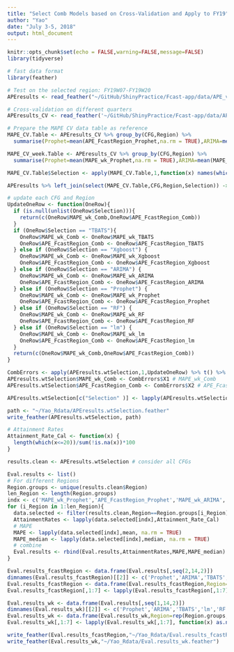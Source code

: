 ```yaml
---
title: "Select Comb Models based on Cross-Validation and Apply to FY19"
author: "Yao"
date: "July 3-5, 2018"
output: html_document
---
```


```r
knitr::opts_chunk$set(echo = FALSE,warning=FALSE,message=FALSE)
library(tidyverse)

# fast data format
library(feather)
```

```r
# Test on the selected region: FY19W07-FY19W20
APEresults <- read_feather("~/GitHub/ShinyPractice/Fcast-app/data/APE_values.feather")

# Cross-validation on different quarters
APEresults_CV <- read_feather('~/GitHub/ShinyPractice/Fcast-app/data/APE_values_CV.feather')

# Prepare the MAPE CV data table as reference
MAPE_CV.Table <- APEresults_CV %>% group_by(CFG,Region) %>% 
  summarise(Prophet=mean(APE_FcastRegion_Prophet,na.rm = TRUE),ARIMA=mean(APE_FcastRegion_ARIMA,na.rm = TRUE),TBATS=mean(APE_FcastRegion_TBATS,na.rm = TRUE),lm=mean(APE_FcastRegion_lm,na.rm = TRUE),RF=mean(APE_FcastRegion_RF,na.rm = TRUE),Xgboost=mean(APE_FcastRegion_Xgboost,na.rm = TRUE))

MAPE_CV_week.Table <- APEresults_CV %>% group_by(CFG,Region) %>% 
  summarise(Prophet=mean(MAPE_wk_Prophet,na.rm = TRUE),ARIMA=mean(MAPE_wk_ARIMA,na.rm = TRUE),TBATS=mean(MAPE_wk_TBATS,na.rm = TRUE),lm=mean(MAPE_wk_lm,na.rm = TRUE),RF=mean(MAPE_wk_RF,na.rm = TRUE),Xgboost=mean(MAPE_wk_Xgboost,na.rm = TRUE))

```

```r
MAPE_CV.Table$Selection <- apply(MAPE_CV.Table,1,function(x) names(which.min(x[3:8])))

APEresults %>% left_join(select(MAPE_CV.Table,CFG,Region,Selection)) -> APEresults.wtSelection
```

```r
# update each CFG and Region
UpdateOneRow <- function(OneRow){
  if (is.null(unlist(OneRow$Selection))){
    return(c(OneRow$MAPE_wk_Comb,OneRow$APE_FcastRegion_Comb))
  }
  if (OneRow$Selection == "TBATS"){
    OneRow$MAPE_wk_Comb <- OneRow$MAPE_wk_TBATS
    OneRow$APE_FcastRegion_Comb <- OneRow$APE_FcastRegion_TBATS
  } else if (OneRow$Selection == "Xgboost") {
    OneRow$MAPE_wk_Comb <- OneRow$MAPE_wk_Xgboost
    OneRow$APE_FcastRegion_Comb <- OneRow$APE_FcastRegion_Xgboost
  } else if (OneRow$Selection == "ARIMA") {
    OneRow$MAPE_wk_Comb <- OneRow$MAPE_wk_ARIMA
    OneRow$APE_FcastRegion_Comb <- OneRow$APE_FcastRegion_ARIMA
  } else if (OneRow$Selection == "Prophet") {
    OneRow$MAPE_wk_Comb <- OneRow$MAPE_wk_Prophet
    OneRow$APE_FcastRegion_Comb <- OneRow$APE_FcastRegion_Prophet
  } else if (OneRow$Selection == "RF") {
    OneRow$MAPE_wk_Comb <- OneRow$MAPE_wk_RF
    OneRow$APE_FcastRegion_Comb <- OneRow$APE_FcastRegion_RF
  } else if (OneRow$Selection == "lm") {
    OneRow$MAPE_wk_Comb <- OneRow$MAPE_wk_lm
    OneRow$APE_FcastRegion_Comb <- OneRow$APE_FcastRegion_lm
  }
  return(c(OneRow$MAPE_wk_Comb,OneRow$APE_FcastRegion_Comb))
}

CombErrors <- apply(APEresults.wtSelection,1,UpdateOneRow) %>% t() %>% data.frame()
APEresults.wtSelection$MAPE_wk_Comb <- CombErrors$X1 # MAPE_wk_Comb
APEresults.wtSelection$APE_FcastRegion_Comb <- CombErrors$X2 # APE_FcastRegion_Comb

APEresults.wtSelection[c("Selection" )] <- lapply(APEresults.wtSelection[c("Selection" )], function(x) as.character(x))

path <- "~/Yao_Rdata/APEresults.wtSelection.feather"
write_feather(APEresults.wtSelection, path)

# Attainment Rates
Attainment_Rate_Cal <- function(x) {
  length(which(x<=20))/sum(!is.na(x))*100
}

results.clean <- APEresults.wtSelection # consider all CFGs

Eval.results <- list()
# For different Regions
Region.groups <- unique(results.clean$Region)
len_Region <- length(Region.groups)
indx <- c('MAPE_wk_Prophet','APE_FcastRegion_Prophet','MAPE_wk_ARIMA','APE_FcastRegion_ARIMA','MAPE_wk_TBATS','APE_FcastRegion_TBATS','MAPE_wk_lm','APE_FcastRegion_lm','MAPE_wk_RF','APE_FcastRegion_RF','MAPE_wk_Xgboost','APE_FcastRegion_Xgboost','MAPE_wk_Comb','APE_FcastRegion_Comb')
for (i_Region in 1:len_Region){
  data.selected <- filter(results.clean,Region==Region.groups[i_Region])
  AttainmentRates <- lapply(data.selected[indx],Attainment_Rate_Cal)
  # MAPE
  MAPE <- lapply(data.selected[indx],mean, na.rm = TRUE)
  MAPE_median <- lapply(data.selected[indx],median, na.rm = TRUE)
  # combine
  Eval.results <- rbind(Eval.results,AttainmentRates,MAPE,MAPE_median)
}

Eval.results_fcastRegion <- data.frame(Eval.results[,seq(2,14,2)])
dimnames(Eval.results_fcastRegion)[[2]] <- c('Prophet','ARIMA','TBATS','lm','RF','Xgboost','Comb')
Eval.results_fcastRegion <- data.frame(Eval.results_fcastRegion,Region=rep(Region.groups,each = 3),Results=c('Attainment_Rates','MAPE','MAPE_median'))
Eval.results_fcastRegion[,1:7] <- lapply(Eval.results_fcastRegion[,1:7], function(x) as.numeric(as.character(x)))

Eval.results_wk <- data.frame(Eval.results[,seq(1,14,2)])
dimnames(Eval.results_wk)[[2]] <- c('Prophet','ARIMA','TBATS','lm','RF','Xgboost','Comb')
Eval.results_wk <- data.frame(Eval.results_wk,Region=rep(Region.groups,each = 3),Results=c('Attainment_Rates','MAPE','MAPE_median'))
Eval.results_wk[,1:7] <- lapply(Eval.results_wk[,1:7], function(x) as.numeric(as.character(x)))

write_feather(Eval.results_fcastRegion,"~/Yao_Rdata/Eval.results_fcastRegion.feather")
write_feather(Eval.results_wk,"~/Yao_Rdata/Eval.results_wk.feather")
```

